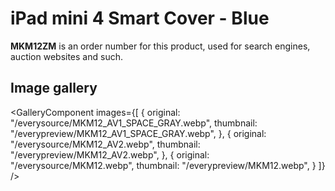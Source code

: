 
# iPad mini 4 Smart Cover - Blue

<Callout type='info' emoji='👉🏻'>**MKM12ZM** is an order number for this product, used for search engines, auction websites and such.</Callout>

## Image gallery

<GalleryComponent
    images={[
      {
        original: "/everysource/MKM12_AV1_SPACE_GRAY.webp",
        thumbnail: "/everypreview/MKM12_AV1_SPACE_GRAY.webp",
      },
      {
        original: "/everysource/MKM12_AV2.webp",
        thumbnail: "/everypreview/MKM12_AV2.webp",
      },
      {
        original: "/everysource/MKM12.webp",
        thumbnail: "/everypreview/MKM12.webp",
      }
    ]}
  />
